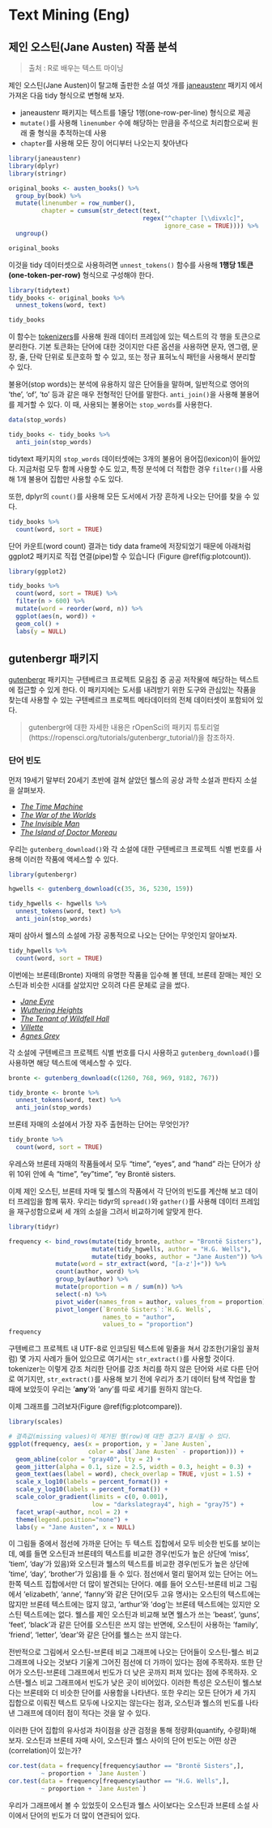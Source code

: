 # Text Mining (Eng) {#tm-eng}

## 제인 오스틴(Jane Austen) 작품 분석 {#janeaustenr}

> 출처 : R로 배우는 텍스트 마이닝

제인 오스틴(Jane Austen)이 탈고해 출판한 소설 여섯 개를 [janeaustenr](https://cran.r-project.org/package=janeaustenr) 패키지 에서 가져온 다음 tidy 형식으로 변형해 보자.

-   janeaustenr 패키지는 텍스트를 1줄당 1행(one-row-per-line) 형식으로 제공
-   `mutate()`를 사용해 `linenumber` 수에 해당하는 만큼을 주석으로 처리함으로써 원래 줄 형식을 추적하는데 사용
-   `chapter`를 사용해 모든 장이 어디부터 나오는지 찾아낸다

```r
library(janeaustenr)
library(dplyr)
library(stringr)

original_books <- austen_books() %>%
  group_by(book) %>%
  mutate(linenumber = row_number(),
         chapter = cumsum(str_detect(text, 
                                     regex("^chapter [\\divxlc]",
                                           ignore_case = TRUE)))) %>%
  ungroup()

original_books
```

이것을 tidy 데이터셋으로 사용하려면 `unnest_tokens()` 함수를 사용해 **1행당 1토큰(one-token-per-row)** 형식으로 구성해야 한다.

```r
library(tidytext)
tidy_books <- original_books %>%
  unnest_tokens(word, text)

tidy_books
```

이 함수는 [tokenizers](https://github.com/ropensci/tokenizers)를 사용해 원래 데이터 프레임에 있는 텍스트의 각 행을 토큰으로 분리한다. 기본 토큰화는 단어에 대한 것이지만 다른 옵션을 사용하면 문자, 엔그램, 문장, 줄, 단락 단위로 토큰호하 할 수 있고, 또는 정규 표혀노식 패턴을 사용해서 분리할 수 있다.

불용어(stop words)는 분석에 유용하지 않은 단어들을 말하며, 일반적으로 영어의 'the', 'of', 'to' 등과 같은 매우 전형적인 단어를 말한다. `anti_join()`을 사용해 불용어를 제거할 수 있다. 이 때, 사용되는 불용어는 `stop_words`를 사용한다.

```r
data(stop_words)

tidy_books <- tidy_books %>%
  anti_join(stop_words)
```

tidytext 패키지의 `stop_words` 데이터셋에는 3개의 불용어 용어집(lexicon)이 들어있다. 지금처럼 모두 함께 사용할 수도 있고, 특정 분석에 더 적합한 경우 `filter()`를 사용해 1개 불용어 집합만 사용할 수도 있다.

또한, dplyr의 `count()`를 사용해 모든 도서에서 가장 흔하게 나오는 단어를 찾을 수 있다.

```r
tidy_books %>%
  count(word, sort = TRUE) 
```

단어 카운트(word count) 결과는 tidy data frame에 저장되었기 때문에 아래처럼 ggplot2 패키지로 직접 연결(pipe)할 수 있습니다 (Figure \@ref(fig:plotcount)).

```r
library(ggplot2)

tidy_books %>%
  count(word, sort = TRUE) %>%
  filter(n > 600) %>%
  mutate(word = reorder(word, n)) %>%
  ggplot(aes(n, word)) +
  geom_col() +
  labs(y = NULL)
```

## gutenbergr 패키지 {#gutenbergr}

[gutenbergr](https://github.com/ropensci/gutenbergr) 패키지는 구텐베르크 프로젝트 모음집 중 공공 저작물에 해당하는 텍스트에 접근할 수 있게 한다. 이 패키지에는 도서를 내려받기 위한 도구와 관심있는 작품을 찾는데 사용할 수 있는 구텐베르크 프로젝트 메타데이터의 전체 데이터셋이 포함되어 있다. 

> gutenbergr에 대한 자세한 내용은 rOpenSci의 패키지 튜토리얼(https://ropensci.org/tutorials/gutenbergr_tutorial/)을 참조하자. 

### 단어 빈도

먼저 19세기 말부터 20세기 초반에 걸쳐 살았던 웰스의 공상 과학 소설과 판타지 소설을 살펴보자.

- [*The Time Machine*](https://www.gutenberg.org/ebooks/35)
- [*The War of the Worlds*](https://www.gutenberg.org/ebooks/36)
- [*The Invisible Man*](https://www.gutenberg.org/ebooks/5230)
- [*The Island of Doctor Moreau*](https://www.gutenberg.org/ebooks/159)

우리는 `gutenberg_download()`와 각 소설에 대한 구텐베르크 프로젝트 식별 번호를 사용해 이러한 작품에 액세스할 수 있다.

```r
library(gutenbergr)

hgwells <- gutenberg_download(c(35, 36, 5230, 159))

tidy_hgwells <- hgwells %>%
  unnest_tokens(word, text) %>%
  anti_join(stop_words)
```

재미 삼아서 웰스의 소설에 가장 공통적으로 나오는 단어는 무엇인지 알아보자.

```r
tidy_hgwells %>%
  count(word, sort = TRUE)
```

이번에는 브론테(Bronte) 자매의 유명한 작품을 입수해 볼 텐데, 브론테 잗매는 제인 오스틴과 비슷한 시대를 살았지만 오히려 다른 문체로 글을 썼다.

- [*Jane Eyre*](https://www.gutenberg.org/ebooks/1260)
- [*Wuthering Heights*](https://www.gutenberg.org/ebooks/768)
- [*The Tenant of Wildfell Hall*](https://www.gutenberg.org/ebooks/969)
- [*Villette*](https://www.gutenberg.org/ebooks/9182)
- [*Agnes Grey*](https://www.gutenberg.org/ebooks/767)

각 소설에 구텐베르크 프로젝트 식별 번호를 다시 사용하고 `gutenberg_download()`를 사용하면 해당 텍스트에 액세스할 수 있다.

```r
bronte <- gutenberg_download(c(1260, 768, 969, 9182, 767))

tidy_bronte <- bronte %>%
  unnest_tokens(word, text) %>%
  anti_join(stop_words)
```

브론테 자매의 소설에서 가장 자주 출현하는 단어는 무엇인가?

```r
tidy_bronte %>%
  count(word, sort = TRUE)
```

우레스와 브론테 자매의 작품들에서 모두 "time", "eyes", and "hand" 라는 단어가 상위 10위 안에 속 "time", "ey "time", "ey Brontë sisters.

이제 제인 오스틴, 브론테 자매 및 웰스의 작품에서 각 단어의 빈도를 계산해 보고 데이터 프레임을 함께 묶자. 우리는 tidyr의 `spread()`와 `gather()`를 사용해 데이터 프레임을 재구성함으로써 세 개의 소설을 그려서 비교하기에 알맞게 한다.

```r
library(tidyr)

frequency <- bind_rows(mutate(tidy_bronte, author = "Brontë Sisters"),
                       mutate(tidy_hgwells, author = "H.G. Wells"),
                       mutate(tidy_books, author = "Jane Austen")) %>%
             mutate(word = str_extract(word, "[a-z']+")) %>%
             count(author, word) %>%
             group_by(author) %>%
             mutate(proportion = n / sum(n)) %>%
             select(-n) %>%
             pivot_wider(names_from = author, values_from = proportion) %>%
             pivot_longer(`Brontë Sisters`:`H.G. Wells`,
                          names_to = "author",
                          values_to = "proportion")
frequency
```

구텐베르그 프로젝트 내 UTF-8로 인코딩된 텍스트에 밑줄을 쳐서 강조한(기울임 꼴처럼) 몇 가지 사례가 들어 있으므로 여기서는 `str_extract()`를 사용할 것이다. tokenizer는 이렇게 강조 처리한 단어를 강조 처리를 하지 않은 단어와 서로 다른 단어로 여기지만, `str_extract()`를 사용해 보기 전에 우리가 초기 데이터 탐색 작업을 할 때에 보았듯이 우리는 '**any**'와 'any'를 따로 세기를 원하지 않는다.

이제 그래프를 그려보자(Figure \@ref(fig:plotcompare)).

```r
library(scales)

# 결측값(missing values)이 제거된 행(row)에 대한 경고가 표시될 수 있다.
ggplot(frequency, aes(x = proportion, y = `Jane Austen`, 
                      color = abs(`Jane Austen` - proportion))) +
  geom_abline(color = "gray40", lty = 2) +
  geom_jitter(alpha = 0.1, size = 2.5, width = 0.3, height = 0.3) +
  geom_text(aes(label = word), check_overlap = TRUE, vjust = 1.5) +
  scale_x_log10(labels = percent_format()) +
  scale_y_log10(labels = percent_format()) +
  scale_color_gradient(limits = c(0, 0.001), 
                       low = "darkslategray4", high = "gray75") +
  facet_wrap(~author, ncol = 2) +
  theme(legend.position="none") +
  labs(y = "Jane Austen", x = NULL)
```

이 그림들 중에서 점선에 가까운 단어는 두 텍스트 집합에서 모두 비슷한 빈도를 보이는데, 예를 들면 오스틴과 브론테의 텍스트를 비교한 경우(빈도가 높은 상단에 'miss', 'tiem', 'day'가 있음)와 오스틴과 웰스의 텍스트를 비교한 경우(빈도가 높은 상단에 'time', 'day', 'brother'가 있음)를 들 수 있다. 점선에서 멀리 떨어져 있는 단어는 어느 한쪽 텍스트 집합에서만 더 많이 발견되는 단어다. 예를 들어 오스틴-브론테 비교 그림에서 'elizabeth', 'anne', 'fanny'와 같은 단어(모두 고유 명사)는 오스틴의 텍스트에는 많지만 브론테 텍스트에는 많지 않고, 'arthur'와 'dog'는 브론테 텍스트에는 있지만 오스틴 텍스트에는 없다. 웰스를 제인 오스틴과 비교해 보면 웰스가 쓰는 'beast', 'guns', 'feet', 'black'과 같은 단어를 오스틴은 쓰지 않는 반면에, 오스틴이 사용하는 'family', 'friend', 'letter', 'dear'와 같은 단어를 웰스는 쓰지 않는다.

전반적으로 그림에서 오스틴-브론테 비교 그래프에 나오는 단어들이 오스틴-웰스 비교 그래프에 나오는 것보다 기울게 그어진 점선에 더 가까이 있다는 점에 주목하자. 또한 단어가 오스틴-브론테 그래프에서 빈도가 더 낮은 곳까지 퍼져 있다는 점에 주목하자. 오스텐-웰스 비교 그래프에서 빈도가 낮은 곳이 비어있다. 이러한 특성은 오스틴이 웰스보다는 브론테와 더 비슷한 단어를 사용함을 나타낸다. 또한 우리는 모든 단어가 세 가지 집합으로 이뤄진 텍스트 모두에 나오지는 않는다는 점과, 오스틴과 웰스의 빈도를 나타낸 그래프에 데이터 점이 적다는 것을 알 수 있다.

이러한 단어 집합의 유사성과 차이점을 상관 검정을 통해 정량화(quantify, 수량화)해 보자. 오스틴과 브론테 자매 사이, 오스틴과 웰스 사이의 단어 빈도는 어떤 상관(correlation)이 있는가?

```r
cor.test(data = frequency[frequency$author == "Brontë Sisters",],
         ~ proportion + `Jane Austen`)
cor.test(data = frequency[frequency$author == "H.G. Wells",], 
         ~ proportion + `Jane Austen`)
```

우리가 그래프에서 볼 수 있었듯이 오스틴과 웰스 사이보다는 오스틴과 브론테 소설 사이에서 단어의 빈도가 더 많이 연관되어 있다.

